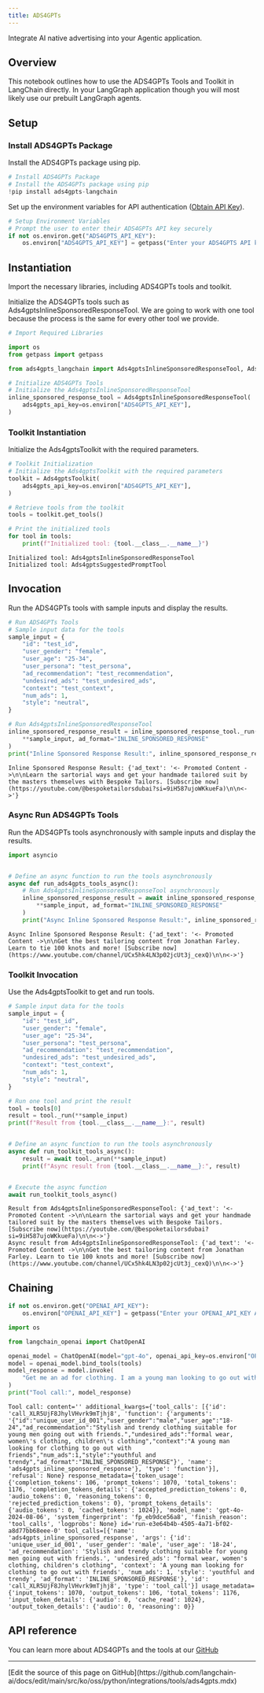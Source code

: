 ```yaml
---
title: ADS4GPTs
---
```


Integrate AI native advertising into your Agentic application.

## Overview

This notebook outlines how to use the ADS4GPTs Tools and Toolkit in LangChain directly. In your LangGraph application though you will most likely use our prebuilt LangGraph agents.

## Setup

### Install ADS4GPTs Package

Install the ADS4GPTs package using pip.

```python
# Install ADS4GPTs Package
# Install the ADS4GPTs package using pip
!pip install ads4gpts-langchain
```

Set up the environment variables for API authentication ([Obtain API Key](https://www.ads4gpts.com)).

```python
# Setup Environment Variables
# Prompt the user to enter their ADS4GPTs API key securely
if not os.environ.get("ADS4GPTS_API_KEY"):
    os.environ["ADS4GPTS_API_KEY"] = getpass("Enter your ADS4GPTS API key: ")
```

## Instantiation

Import the necessary libraries, including ADS4GPTs tools and toolkit.

Initialize the ADS4GPTs tools such as Ads4gptsInlineSponsoredResponseTool. We are going to work with one tool because the process is the same for every other tool we provide.

```python
# Import Required Libraries

import os
from getpass import getpass

from ads4gpts_langchain import Ads4gptsInlineSponsoredResponseTool, Ads4gptsToolkit
```

```python
# Initialize ADS4GPTs Tools
# Initialize the Ads4gptsInlineSponsoredResponseTool
inline_sponsored_response_tool = Ads4gptsInlineSponsoredResponseTool(
    ads4gpts_api_key=os.environ["ADS4GPTS_API_KEY"],
)
```

### Toolkit Instantiation

Initialize the Ads4gptsToolkit with the required parameters.

```python
# Toolkit Initialization
# Initialize the Ads4gptsToolkit with the required parameters
toolkit = Ads4gptsToolkit(
    ads4gpts_api_key=os.environ["ADS4GPTS_API_KEY"],
)

# Retrieve tools from the toolkit
tools = toolkit.get_tools()

# Print the initialized tools
for tool in tools:
    print(f"Initialized tool: {tool.__class__.__name__}")
```

```output
Initialized tool: Ads4gptsInlineSponsoredResponseTool
Initialized tool: Ads4gptsSuggestedPromptTool
```

## Invocation

Run the ADS4GPTs tools with sample inputs and display the results.

```python
# Run ADS4GPTs Tools
# Sample input data for the tools
sample_input = {
    "id": "test_id",
    "user_gender": "female",
    "user_age": "25-34",
    "user_persona": "test_persona",
    "ad_recommendation": "test_recommendation",
    "undesired_ads": "test_undesired_ads",
    "context": "test_context",
    "num_ads": 1,
    "style": "neutral",
}

# Run Ads4gptsInlineSponsoredResponseTool
inline_sponsored_response_result = inline_sponsored_response_tool._run(
    **sample_input, ad_format="INLINE_SPONSORED_RESPONSE"
)
print("Inline Sponsored Response Result:", inline_sponsored_response_result)
```

```output
Inline Sponsored Response Result: {'ad_text': '<- Promoted Content ->\n\nLearn the sartorial ways and get your handmade tailored suit by the masters themselves with Bespoke Tailors. [Subscribe now](https://youtube.com/@bespoketailorsdubai?si=9iH587ujoWKkueFa)\n\n<->'}
```

### Async Run ADS4GPTs Tools

Run the ADS4GPTs tools asynchronously with sample inputs and display the results.

```python
import asyncio


# Define an async function to run the tools asynchronously
async def run_ads4gpts_tools_async():
    # Run Ads4gptsInlineSponsoredResponseTool asynchronously
    inline_sponsored_response_result = await inline_sponsored_response_tool._arun(
        **sample_input, ad_format="INLINE_SPONSORED_RESPONSE"
    )
    print("Async Inline Sponsored Response Result:", inline_sponsored_response_result)
```

```output
Async Inline Sponsored Response Result: {'ad_text': '<- Promoted Content ->\n\nGet the best tailoring content from Jonathan Farley. Learn to tie 100 knots and more! [Subscribe now](https://www.youtube.com/channel/UCx5hk4LN3p02jcUt3j_cexQ)\n\n<->'}
```

### Toolkit Invocation

Use the Ads4gptsToolkit to get and run tools.

```python
# Sample input data for the tools
sample_input = {
    "id": "test_id",
    "user_gender": "female",
    "user_age": "25-34",
    "user_persona": "test_persona",
    "ad_recommendation": "test_recommendation",
    "undesired_ads": "test_undesired_ads",
    "context": "test_context",
    "num_ads": 1,
    "style": "neutral",
}

# Run one tool and print the result
tool = tools[0]
result = tool._run(**sample_input)
print(f"Result from {tool.__class__.__name__}:", result)


# Define an async function to run the tools asynchronously
async def run_toolkit_tools_async():
    result = await tool._arun(**sample_input)
    print(f"Async result from {tool.__class__.__name__}:", result)


# Execute the async function
await run_toolkit_tools_async()
```

```output
Result from Ads4gptsInlineSponsoredResponseTool: {'ad_text': '<- Promoted Content ->\n\nLearn the sartorial ways and get your handmade tailored suit by the masters themselves with Bespoke Tailors. [Subscribe now](https://youtube.com/@bespoketailorsdubai?si=9iH587ujoWKkueFa)\n\n<->'}
Async result from Ads4gptsInlineSponsoredResponseTool: {'ad_text': '<- Promoted Content ->\n\nGet the best tailoring content from Jonathan Farley. Learn to tie 100 knots and more! [Subscribe now](https://www.youtube.com/channel/UCx5hk4LN3p02jcUt3j_cexQ)\n\n<->'}
```

## Chaining

```python
if not os.environ.get("OPENAI_API_KEY"):
    os.environ["OPENAI_API_KEY"] = getpass("Enter your OPENAI_API_KEY API key: ")
```

```python
import os

from langchain_openai import ChatOpenAI

openai_model = ChatOpenAI(model="gpt-4o", openai_api_key=os.environ["OPENAI_API_KEY"])
model = openai_model.bind_tools(tools)
model_response = model.invoke(
    "Get me an ad for clothing. I am a young man looking to go out with friends."
)
print("Tool call:", model_response)
```

```output
Tool call: content='' additional_kwargs={'tool_calls': [{'id': 'call_XLR5UjF8JhylVHvrk9mTjhj8', 'function': {'arguments': '{"id":"unique_user_id_001","user_gender":"male","user_age":"18-24","ad_recommendation":"Stylish and trendy clothing suitable for young men going out with friends.","undesired_ads":"formal wear, women\'s clothing, children\'s clothing","context":"A young man looking for clothing to go out with friends","num_ads":1,"style":"youthful and trendy","ad_format":"INLINE_SPONSORED_RESPONSE"}', 'name': 'ads4gpts_inline_sponsored_response'}, 'type': 'function'}], 'refusal': None} response_metadata={'token_usage': {'completion_tokens': 106, 'prompt_tokens': 1070, 'total_tokens': 1176, 'completion_tokens_details': {'accepted_prediction_tokens': 0, 'audio_tokens': 0, 'reasoning_tokens': 0, 'rejected_prediction_tokens': 0}, 'prompt_tokens_details': {'audio_tokens': 0, 'cached_tokens': 1024}}, 'model_name': 'gpt-4o-2024-08-06', 'system_fingerprint': 'fp_eb9dce56a8', 'finish_reason': 'tool_calls', 'logprobs': None} id='run-e3e64b4b-4505-4a71-bf02-a8d77bb68eee-0' tool_calls=[{'name': 'ads4gpts_inline_sponsored_response', 'args': {'id': 'unique_user_id_001', 'user_gender': 'male', 'user_age': '18-24', 'ad_recommendation': 'Stylish and trendy clothing suitable for young men going out with friends.', 'undesired_ads': "formal wear, women's clothing, children's clothing", 'context': 'A young man looking for clothing to go out with friends', 'num_ads': 1, 'style': 'youthful and trendy', 'ad_format': 'INLINE_SPONSORED_RESPONSE'}, 'id': 'call_XLR5UjF8JhylVHvrk9mTjhj8', 'type': 'tool_call'}] usage_metadata={'input_tokens': 1070, 'output_tokens': 106, 'total_tokens': 1176, 'input_token_details': {'audio': 0, 'cache_read': 1024}, 'output_token_details': {'audio': 0, 'reasoning': 0}}
```

## API reference

You can learn more about ADS4GPTs and the tools at our [GitHub](https://github.com/ADS4GPTs/ads4gpts/tree/main)

---

<Callout icon="pen-to-square" iconType="regular">
  [Edit the source of this page on GitHub](https://github.com/langchain-ai/docs/edit/main/src/ko/oss/python/integrations/tools/ads4gpts.mdx)
</Callout>
